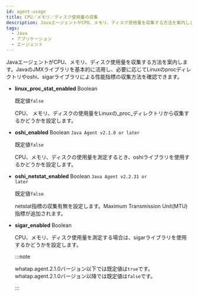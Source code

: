 ```yaml
---
id: agent-usage
title: CPU／メモリ／ディスク使用量の収集
description: JavaエージェントがCPU、メモリ、ディスク使用量を収集する方法を案内します。JavaのJMXライブラリを基本的に活用し、必要に応じてLinuxのprocディレクトリやoshi、sigarライブラリによる性能指標の収集方法を確認できます。
tags:
  - Java
  - アプリケーション
  - エージェント
---
```


JavaエージェントがCPU、メモリ、ディスク使用量を収集する方法を案内します。JavaのJMXライブラリを基本的に活用し、必要に応じてLinuxのprocディレクトリやoshi、sigarライブラリによる性能指標の収集方法を確認できます。

- **linux_proc_stat_enabled** <span class='type'>Boolean</span>

  既定値`false`

  CPU、 メモリ、ディスクの使用量をLinuxの_proc_ディレクトリから収集するかどうかを設定します。

- **oshi_enabled** <span class='type'>Boolean</span> <code class="my">Java Agent v2.1.0 or later</code>

  既定値`false`

  CPU、メモリ、ディスクの使用量を測定するとき、oshiライブラリを使用するかどうかを設定します。

- **oshi_netstat_enabled** <span class='type'>Boolean</span> <code class="my">Java Agent v2.2.31 or later</code>

  既定値`false`

  netstat指標の収集有無を設定します。Maximum Transmission Unit(MTU) 指標が追加されます。

- **sigar_enabled** <span class='type'>Boolean</span>

  CPU、メモリ、ディスク使用量を測定する場合は、sigarライブラリを使用するかどうかを設定します。

  :::note

  whatap.agent.2.1.0バージョン以下では既定値は`true`です。whatap.agent.2.1.0バージョン以降では既定値は`false`です。

  :::
